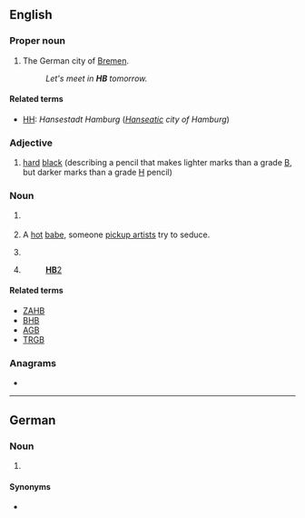 {{also|hb|Hb.|ḥb|ḫb}}
==English==

===Proper noun===
{{en-proper noun}}

# {{initialism of|[[Hansestadt]] [[Bremen]]|lang=en}} The German city of [[Bremen]]. {{qualifier|Used on licence plates and informally in other contexts.}}
#: ''Let's meet in '''HB''' tomorrow.''

====Related terms====
* [[HH]]: ''Hansestadt Hamburg'' (''[[Hanseatic]] city of Hamburg'')

===Adjective===
{{en-adj|-}}

# [[hard]] [[black]] (describing a pencil that makes lighter marks than a grade [[B]], but darker marks than a grade [[H]] pencil)

===Noun===
{{en-noun}}

# {{lb|en|stars}} {{initialism of|lang=en|horizontal branch}}
# {{lb|en|slang|seduction community}} A [[hot]] [[babe]], someone [[pickup artist]]s try to seduce. {{qualifier|Usually followed by a number in the 1-10 scale of physical beauty, e.g. ''HB10''.}}
# {{lb|en|health}} {{initialism of|lang=en|homebirth}}
# {{lb|en|legal|politics|often followed by a number}} {{initialism of|lang=en|[[house]] [[bill]]||a bill proposed in or passed by a legislative [[house]]}} {{q|Compare [[SB]].}}
#: [[:w:HB2|'''HB'''2]]

====Related terms====
* [[ZAHB]] {{gloss|zero-age horizontal branch}}
* [[BHB]] {{gloss|blue horizontal branch}}
* [[AGB]] {{gloss|asymptotic giant branch}}
* [[TRGB]] {{gloss|tip of the red giant branch}}

===Anagrams===
* {{anagrams|en|a=bh|B"H|B&H|BH}}

----

==German==

===Noun===
{{head|de|noun}}

# {{lb|de|Switzerland}} {{abbr of|lang=de|[[Hauptbahnhof]]||}}

====Synonyms====
* {{l|de|Hbf|Hbf.}}
